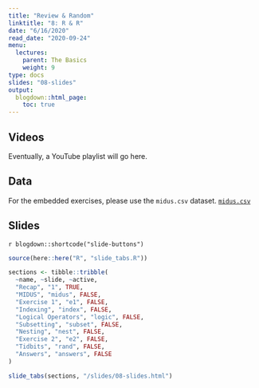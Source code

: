 ```yaml
---
title: "Review & Random"
linktitle: "8: R & R"
date: "6/16/2020"
read_date: "2020-09-24"
menu:
  lectures:
    parent: The Basics
    weight: 9
type: docs
slides: "08-slides"
output:
  blogdown::html_page:
    toc: true
---
```


## Videos

Eventually, a YouTube playlist will go here. 

## Data
For the embedded exercises, please use the `midus.csv` dataset. 
[<i class="fas fa-file-csv"></i> `midus.csv`](/practice/07-practice/data/midus.csv)

## Slides

`r blogdown::shortcode("slide-buttons")`

```r

source(here::here("R", "slide_tabs.R"))

sections <- tibble::tribble(
  ~name, ~slide, ~active,
  "Recap", "1", TRUE,
  "MIDUS", "midus", FALSE,
  "Exercise 1", "e1", FALSE,
  "Indexing", "index", FALSE,
  "Logical Operators", "logic", FALSE,
  "Subsetting", "subset", FALSE,
  "Nesting", "nest", FALSE,
  "Exercise 2", "e2", FALSE,
  "Tidbits", "rand", FALSE,
  "Answers", "answers", FALSE
)

slide_tabs(sections, "/slides/08-slides.html")
```